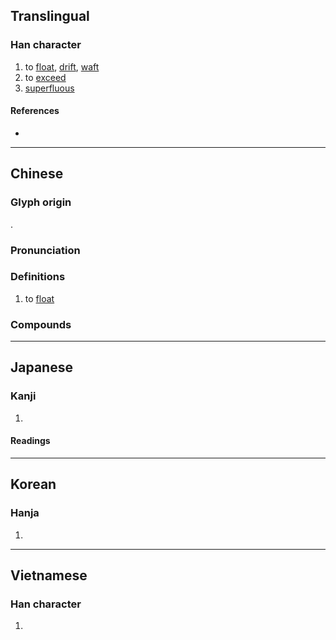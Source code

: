 {{character info/new}}
==Translingual==

===Han character===
{{Han char|rn=85|rad=水|as=07|sn=10|four=32147|canj=EBND|ids=⿰氵孚}}

# to [[float]], [[drift]], [[waft]]
# to [[exceed]]
# [[superfluous]]

====References====
* {{Han ref|kx=0624.230|dkj=17487|dj=1022.070|hdz=31629.040|uh=6D6E|ud=28014|bh=AF42|bd=44866}}

----

==Chinese==
{{zh-forms}}

===Glyph origin===
{{Han etym}}
{{Han compound|水|alt1=氵|孚|c1=s|c2=p|t1=river|ls=psc}}.

===Pronunciation===
{{zh-pron
|m=fú
|ma=y
|c=fau4
|h=pfs=fèu/phò/s:phèu/s:phù/fù
|h_note=fèu, phò, phèu, phù - vernacular; fù - literary
|md=
|mn=phû/qz,xm,zz:hû/twv:hô͘
|mn_note=phû - vernacular; hû - literary
|w=
|mc=y
|oc=y
|cat=v,a
}}

===Definitions===
{{zh-hanzi}}

# to [[float]]
#: {{zh-x|浮 在 水面|'''float''' on (top of) water}}

===Compounds===
{{zh-der|浮報|浮標|浮冰|浮薄|浮財|浮塵|浮沉|浮船塢|浮詞|浮蕩|浮雕|浮吊|浮動|浮動工資制|浮動匯率|浮泛|浮光掠影|浮華|浮滑|浮家泛宅|浮誇|浮浪|浮禮兒|浮力|浮露|浮碼頭|浮面|浮面兒|浮名|浮皮|浮皮兒|浮皮蹭癢|浮皮潦草|浮漂|浮萍|浮淺|浮橋|浮生|浮屍|浮石|浮水|浮說|浮筒|浮頭|浮頭兒|浮屠|浮圖|浮土|浮文|浮現|浮想|浮小麥|浮性|浮言|浮岩|浮豔|浮漾|浮游|浮游生物|浮語虚辭|浮雲|浮躁|浮腫|浮子|心粗氣浮|下浮|人浮於食|不浮|上浮|心浮氣躁|弓影浮杯|囂浮|幽浮|富貴浮雲|人浮於事|浮濫|沉浮|浮簽|浮費|浮瓜避暑|浮鬆|浮借|水浮|浮脆|浮秤|浮世|浮名薄利|浮冒|浮天|浮翠流丹|浮話|浮棚|浮詞曲說|浮語虛辭|浮上心頭|浮炭|浮頭食|浮揚|浮雲蔽日|浮議|浮榮|浮塵子|浮浪人|浮生瞬息|浮瓜沉李|拍浮|浮譽|浮萍大海|浮靡|浮鋪|沉李浮瓜|浮沉船塢|浮棧橋|浮聲切響|浮白|浮囊|浮花浪蕊|漂浮|磁浮火車|浮雲朝露|浮記|浮生若寄|浮士德|浮雲驚龍|浮雲遊子|浮生植物|浮額|浮禮|浮浮|浮梗|浮雲翳日|浮一大白|浮點|玻璃浮雕|浮氣|浮紅|浮生六記|浮沉酒醆|浮想聯翩|浮厝|浮環|浮冗|游辭浮說|懸浮|浮逃|浮辭|浮蟻|浮萍浪梗|浮萍斷梗|浮華世界|浮花|浮而不實|浮空|浮石沉木|浮生若夢|浮生如寄|浮災|浮潛|浮漚|浮水衣|浮梁|浮末|浮收|浮托|浮奢|浮塢|浮圓子|浮名虛譽|浮名虛利|浮利|浮侈|浮世繪|浮上水|流血浮尸|浮槎|懸浮物|浮動領土|暴虐浮躁|打拍浮|浮雲富貴|浮脈|浮來暫去|浮下水|飄浮|與時浮沉|載沉載浮|粗心浮氣|輕浪浮薄|羅浮宮|與世沉浮|虛浮|萍浮|羅浮夢|隨俗浮沉|羅浮山|輕浮|飛揚浮躁|隨世沉浮|飄浮球|隨俗沉浮|陰虛陽浮|輕災浮難|閻浮|與世浮沉}}

{{zh-cat|Elementary}}

----

==Japanese==

===Kanji===
{{ja-kanji|grade=c|rs=水07}}

# {{defn|lang=ja|sort=水07}}

====Readings====
{{ja-readings
|goon=ふ
|kanon=ふう
|kanyoon=ふ
|kun=う-かぶ, う-かべる, う-かれる, う-き, う-く, む
}}

----

==Korean==

===Hanja===
{{ko-hanja|hangeul=부|eumhun=|rv=bu|mr=pu|y=pu}}

# {{defn|lang=ko|sort=水07}}

----

==Vietnamese==

===Han character===
{{vi-hantu|[[phù]], [[nổi]]|rs=水07}}

# {{defn|lang=vi|sort=水07}}